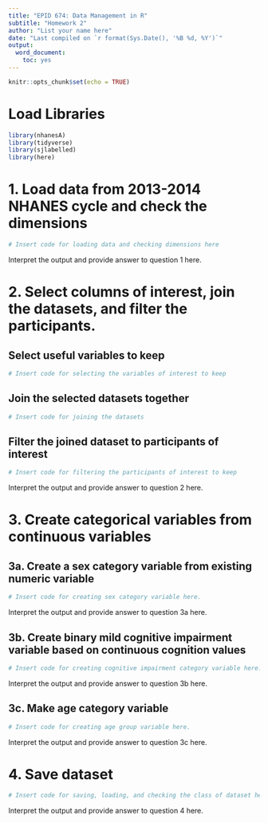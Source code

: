 ```yaml
---
title: "EPID 674: Data Management in R"
subtitle: "Homework 2"
author: "List your name here"
date: "Last compiled on `r format(Sys.Date(), '%B %d, %Y')`"
output: 
  word_document:
    toc: yes
---
```


```r
knitr::opts_chunk$set(echo = TRUE)
```

# Load Libraries

```r
library(nhanesA)
library(tidyverse)
library(sjlabelled)
library(here)
```


# 1. Load data from 2013-2014 NHANES cycle and check the dimensions

```r

# Insert code for loading data and checking dimensions here

```
Interpret the output and provide answer to question 1 here.

# 2. Select columns of interest, join the datasets, and filter the participants.

## Select useful variables to keep

```r

# Insert code for selecting the variables of interest to keep

```


## Join the selected datasets together

```r

# Insert code for joining the datasets

```

##  Filter the joined dataset to participants of interest

```r

# Insert code for filtering the participants of interest to keep

```

Interpret the output and provide answer to question 2 here.



# 3. Create categorical variables from continuous variables

## 3a. Create a sex category variable from existing numeric variable

```r

# Insert code for creating sex category variable here.

```
Interpret the output and provide answer to question 3a here.


## 3b. Create binary mild cognitive impairment variable based on continuous cognition values

```r

# Insert code for creating cognitive impairment category variable here.

```
Interpret the output and provide answer to question 3b here.

## 3c. Make age category variable

```r

# Insert code for creating age group variable here.

```
Interpret the output and provide answer to question 3c here.


# 4. Save dataset

```r

# Insert code for saving, loading, and checking the class of dataset here.

```
Interpret the output and provide answer to question 4 here.
